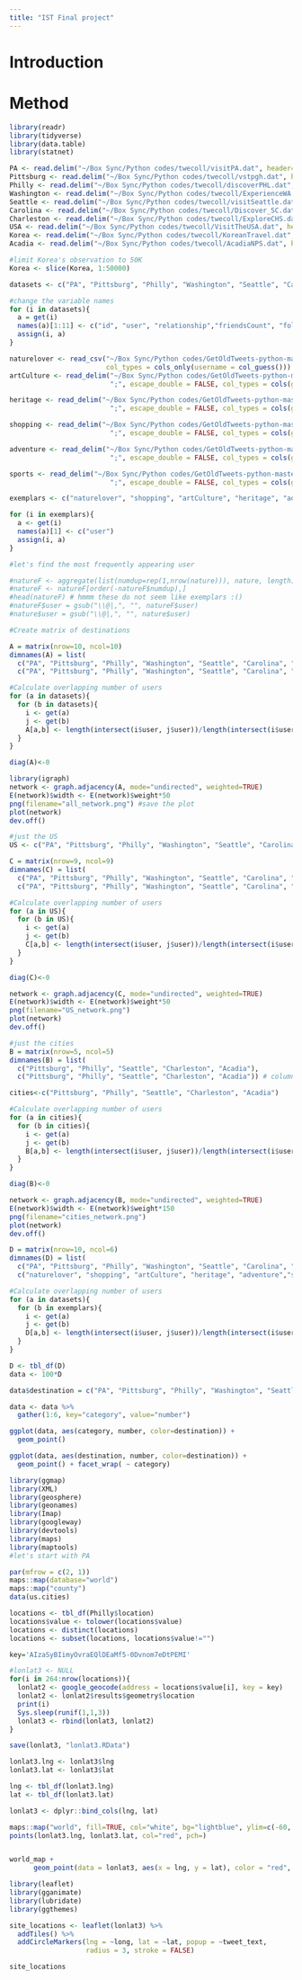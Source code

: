 ```yaml
---
title: "IST Final project"
---
```


# Introduction

# Method
```r
library(readr)
library(tidyverse)
library(data.table)
library(statnet)
```

```r
PA <- read.delim("~/Box Sync/Python codes/twecoll/visitPA.dat", header=FALSE, sep=",")
Pittsburg <- read.delim("~/Box Sync/Python codes/twecoll/vstpgh.dat", header=FALSE, sep=",")
Philly <- read.delim("~/Box Sync/Python codes/twecoll/discoverPHL.dat", header=FALSE, sep=",")
Washington <- read.delim("~/Box Sync/Python codes/twecoll/ExperienceWA.dat", header=FALSE, sep=",")
Seattle <- read.delim("~/Box Sync/Python codes/twecoll/visitSeattle.dat", header=FALSE, sep=",")
Carolina <- read.delim("~/Box Sync/Python codes/twecoll/Discover_SC.dat", header=FALSE, sep=",")
Charleston <- read.delim("~/Box Sync/Python codes/twecoll/ExploreCHS.dat", header=FALSE, sep=",")
USA <- read.delim("~/Box Sync/Python codes/twecoll/VisitTheUSA.dat", header=FALSE, sep=",")
Korea <- read.delim("~/Box Sync/Python codes/twecoll/KoreanTravel.dat", header=FALSE, sep=",")
Acadia <- read.delim("~/Box Sync/Python codes/twecoll/AcadiaNPS.dat", header=FALSE, sep=",", quote = "")

#limit Korea's observation to 50K
Korea <- slice(Korea, 1:50000)

datasets <- c("PA", "Pittsburg", "Philly", "Washington", "Seattle", "Carolina", "Charleston", "USA", "Korea", "Acadia")

#change the variable names
for (i in datasets){
  a = get(i)
  names(a)[1:11] <- c("id", "user", "relationship","friendsCount", "followerCount","listedCount","tweets","joinDate", "url", "avatar", "location")
  assign(i, a)
}
```

```r
naturelover <- read_csv("~/Box Sync/Python codes/GetOldTweets-python-master/naturelover.csv",
                        col_types = cols_only(username = col_guess()))
artCulture <- read_delim("~/Box Sync/Python codes/GetOldTweets-python-master/artculture.csv", 
                         ";", escape_double = FALSE, col_types = cols(geo = col_skip(), hashtags = col_skip(), id = col_skip(), mentions = col_skip()), trim_ws = TRUE)

heritage <- read_delim("~/Box Sync/Python codes/GetOldTweets-python-master/heritage.csv", 
                         ";", escape_double = FALSE, col_types = cols(geo = col_skip(), hashtags = col_skip(), id = col_skip(), mentions = col_skip()), trim_ws = TRUE)

shopping <- read_delim("~/Box Sync/Python codes/GetOldTweets-python-master/#shopping.csv", 
                         ";", escape_double = FALSE, col_types = cols(geo = col_skip(), hashtags = col_skip(), id = col_skip(), mentions = col_skip()), trim_ws = TRUE)

adventure <- read_delim("~/Box Sync/Python codes/GetOldTweets-python-master/adventure.csv", 
                         ";", escape_double = FALSE, col_types = cols(geo = col_skip(), hashtags = col_skip(), id = col_skip(), mentions = col_skip()), trim_ws = TRUE)

sports <- read_delim("~/Box Sync/Python codes/GetOldTweets-python-master/sportstalk2.csv", 
                         ";", escape_double = FALSE, col_types = cols(geo = col_skip(), hashtags = col_skip(), id = col_skip(), mentions = col_skip()), trim_ws = TRUE)

exemplars <- c("naturelover", "shopping", "artCulture", "heritage", "adventure", "sports")

for (i in exemplars){
  a <- get(i)
  names(a)[1] <- c("user")
  assign(i, a)
}

#let's find the most frequently appearing user

#natureF <- aggregate(list(numdup=rep(1,nrow(nature))), nature, length)
#natureF <- natureF[order(-natureF$numdup),] 
#head(natureF) # hmmm these do not seem like exemplars :()
#natureF$user = gsub("\\@|,", "", natureF$user)
#nature$user = gsub("\\@|,", "", nature$user)

```

```r

#Create matrix of destinations

A = matrix(nrow=10, ncol=10)
dimnames(A) = list(
  c("PA", "Pittsburg", "Philly", "Washington", "Seattle", "Carolina", "Charleston", "USA", "Korea",  "Acadia"),         # row names 
  c("PA", "Pittsburg", "Philly", "Washington", "Seattle", "Carolina", "Charleston", "USA", "Korea", "Acadia")) # column names 

#Calculate overlapping number of users
for (a in datasets){
  for (b in datasets){
    i <- get(a)
    j <- get(b)
    A[a,b] <- length(intersect(i$user, j$user))/length(intersect(i$user, i$user))
  }
}

diag(A)<-0

```

```r
library(igraph)
network <- graph.adjacency(A, mode="undirected", weighted=TRUE)
E(network)$width <- E(network)$weight*50
png(filename="all_network.png") #save the plot
plot(network)
dev.off()
```

```r
#just the US
US <- c("PA", "Pittsburg", "Philly", "Washington", "Seattle", "Carolina", "Charleston", "USA", "Acadia")

C = matrix(nrow=9, ncol=9)
dimnames(C) = list(
  c("PA", "Pittsburg", "Philly", "Washington", "Seattle", "Carolina", "Charleston", "USA",  "Acadia"),         # row names 
  c("PA", "Pittsburg", "Philly", "Washington", "Seattle", "Carolina", "Charleston", "USA", "Acadia")) # column names 

#Calculate overlapping number of users
for (a in US){
  for (b in US){
    i <- get(a)
    j <- get(b)
    C[a,b] <- length(intersect(i$user, j$user))/length(intersect(i$user, i$user))
  }
}

diag(C)<-0
```

```r
network <- graph.adjacency(C, mode="undirected", weighted=TRUE)
E(network)$width <- E(network)$weight*50
png(filename="US_network.png")
plot(network)
dev.off()
```

```r
#just the cities
B = matrix(nrow=5, ncol=5)
dimnames(B) = list(
  c("Pittsburg", "Philly", "Seattle", "Charleston", "Acadia"),         # row names 
  c("Pittsburg", "Philly", "Seattle", "Charleston", "Acadia")) # column names 

cities<-c("Pittsburg", "Philly", "Seattle", "Charleston", "Acadia")

#Calculate overlapping number of users
for (a in cities){
  for (b in cities){
    i <- get(a)
    j <- get(b)
    B[a,b] <- length(intersect(i$user, j$user))/length(intersect(i$user, i$user))
  }
}

diag(B)<-0
```

```r
network <- graph.adjacency(B, mode="undirected", weighted=TRUE)
E(network)$width <- E(network)$weight*150
png(filename="cities_network.png")
plot(network)
dev.off()
```


```r
D = matrix(nrow=10, ncol=6)
dimnames(D) = list(
  c("PA", "Pittsburg", "Philly", "Washington", "Seattle", "Carolina", "Charleston", "USA", "Korea",  "Acadia"),         # row names 
  c("naturelover", "shopping", "artCulture", "heritage", "adventure","sports")) # column names 

#Calculate overlapping number of users
for (a in datasets){
  for (b in exemplars){
    i <- get(a)
    j <- get(b)
    D[a,b] <- length(intersect(i$user, j$user))/length(intersect(i$user, i$user))
  }
}

D <- tbl_df(D)
data <- 100*D

data$destination = c("PA", "Pittsburg", "Philly", "Washington", "Seattle", "Carolina", "Charleston", "USA", "Korea",  "Acadia")

data <- data %>%
  gather(1:6, key="category", value="number")

ggplot(data, aes(category, number, color=destination)) +
  geom_point()

ggplot(data, aes(destination, number, color=destination)) +
  geom_point() + facet_wrap( ~ category)

```

```r
library(ggmap)
library(XML)
library(geosphere)
library(geonames)
library(Imap)
library(googleway)
library(devtools)
library(maps)
library(maptools)
#let's start with PA

par(mfrow = c(2, 1))
maps::map(database="world")
maps::map("county")
data(us.cities)

locations <- tbl_df(Philly$location)
locations$value <- tolower(locations$value)
locations <- distinct(locations)
locations <- subset(locations, locations$value!="")

key='AIzaSyBIimyOvraEQlDEaMf5-0Dvnom7eDtPEMI'

#lonlat3 <- NULL
for(i in 264:nrow(locations)){
  lonlat2 <- google_geocode(address = locations$value[i], key = key)
  lonlat2 <- lonlat2$results$geometry$location
  print(i)
  Sys.sleep(runif(1,1,3))
  lonlat3 <- rbind(lonlat3, lonlat2)
}

save(lonlat3, "lonlat3.RData")

lonlat3.lng <- lonlat3$lng
lonlat3.lat <- lonlat3$lat

lng <- tbl_df(lonlat3.lng)
lat <- tbl_df(lonlat3.lat)

lonlat3 <- dplyr::bind_cols(lng, lat)

maps::map("world", fill=TRUE, col="white", bg="lightblue", ylim=c(-60, 90), mar=c(0,0,0,0))
points(lonlat3.lng, lonlat3.lat, col="red", pch=)


world_map + 
      geom_point(data = lonlat3, aes(x = lng, y = lat), color = "red", size = 0.5)

library(leaflet)
library(gganimate)
library(lubridate)
library(ggthemes)

site_locations <- leaflet(lonlat3) %>%
  addTiles() %>%
  addCircleMarkers(lng = ~long, lat = ~lat, popup = ~tweet_text,
                   radius = 3, stroke = FALSE)

site_locations
```